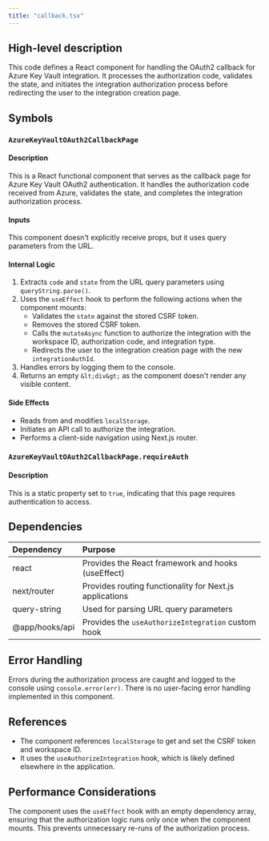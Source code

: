 ```yaml
---
title: "callback.tsx"
---
```


## High-level description
This code defines a React component for handling the OAuth2 callback for Azure Key Vault integration. It processes the authorization code, validates the state, and initiates the integration authorization process before redirecting the user to the integration creation page.

## Symbols

### `AzureKeyVaultOAuth2CallbackPage`
#### Description
This is a React functional component that serves as the callback page for Azure Key Vault OAuth2 authentication. It handles the authorization code received from Azure, validates the state, and completes the integration authorization process.

#### Inputs
This component doesn't explicitly receive props, but it uses query parameters from the URL.

#### Internal Logic
1. Extracts `code` and `state` from the URL query parameters using `queryString.parse()`.
2. Uses the `useEffect` hook to perform the following actions when the component mounts:
   - Validates the `state` against the stored CSRF token.
   - Removes the stored CSRF token.
   - Calls the `mutateAsync` function to authorize the integration with the workspace ID, authorization code, and integration type.
   - Redirects the user to the integration creation page with the new `integrationAuthId`.
3. Handles errors by logging them to the console.
4. Returns an empty `&lt;div&gt;` as the component doesn't render any visible content.

#### Side Effects
- Reads from and modifies `localStorage`.
- Initiates an API call to authorize the integration.
- Performs a client-side navigation using Next.js router.

### `AzureKeyVaultOAuth2CallbackPage.requireAuth`
#### Description
This is a static property set to `true`, indicating that this page requires authentication to access.

## Dependencies
| Dependency | Purpose |
|:-----------|:--------|
| react | Provides the React framework and hooks (useEffect) |
| next/router | Provides routing functionality for Next.js applications |
| query-string | Used for parsing URL query parameters |
| @app/hooks/api | Provides the `useAuthorizeIntegration` custom hook |

## Error Handling
Errors during the authorization process are caught and logged to the console using `console.error(err)`. There is no user-facing error handling implemented in this component.

## References
- The component references `localStorage` to get and set the CSRF token and workspace ID.
- It uses the `useAuthorizeIntegration` hook, which is likely defined elsewhere in the application.

## Performance Considerations
The component uses the `useEffect` hook with an empty dependency array, ensuring that the authorization logic runs only once when the component mounts. This prevents unnecessary re-runs of the authorization process.